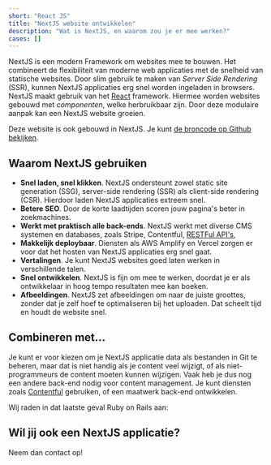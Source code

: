 ```yaml
---
short: "React JS"
title: "NextJS website ontwikkelen"
description: "Wat is NextJS, en waarom zou je er mee werken?"
cases: []
---
```


NextJS is een modern Framework om websites mee te bouwen.
Het combineert de flexibiliteit van moderne web applicaties met de snelheid van statische websites.
Door slim gebruik te maken van _Server Side Rendering_ (SSR), kunnen NextJS applicaties erg snel worden ingeladen in browsers.
NextJS maakt gebruik van het [React](/nl/tech/react) framework.
Hiermee worden websites gebouwd met _componenten_, welke herbruikbaar zijn.
Door deze modulaire aanpak kan een NextJS website groeien.

Deze website is ook gebouwd in NextJS.
Je kunt [de broncode op Github bekijken](https://github.com/ontola/home).

## Waarom NextJS gebruiken

- **Snel laden, snel klikken**. NextJS ondersteunt zowel static site generation (SSG), server-side rendering (SSR) als client-side rendering (CSR). Hierdoor laden NextJS applicaties extreem snel.
- **Betere SEO**. Door de korte laadtijden scoren jouw pagina's beter in zoekmachines.
- **Werkt met praktisch alle back-ends**. NextJS werkt met diverse CMS systemen en databases, zoals Stripe, Contentful, [RESTFul API's](/nl/blog/api-design),
- **Makkelijk deploybaar**. Diensten als AWS Amplify en Vercel zorgen er voor dat het hosten van NextJS applicaties erg snel gaat.
- **Vertalingen**. Je kunt NextJS websites goed laten werken in verschillende talen.
- **Snel ontwikkelen**. NextJS is fijn om mee te werken, doordat je er als ontwikkelaar in hoog tempo resultaten mee kan boeken.
- **Afbeeldingen**. NextJS zet afbeeldingen om naar de juiste groottes, zonder dat je zelf hoef te optimaliseren bij het uploaden. Dat scheelt tijd en houdt de website snel.

## Combineren met...

Je kunt er voor kiezen om je NextJS applicatie data als bestanden in Git te beheren, maar dat is niet handig als je content veel wijzigt, of als niet-programmeurs de content moeten kunnen wijzigen.
Vaak heb je dus nog een andere back-end nodig voor content management.
Je kunt diensten zoals [Contentful](https://www.contentful.com/developers/docs/compose/building-a-website-with-compose/) gebruiken, of een maatwerk back-end ontwikkelen.

Wij raden in dat laatste geval Ruby on Rails aan:

<TechWrapperSmall>
  <TechPill technology="ruby-on-rails" />
</TechWrapperSmall>

## Wil jij ook een NextJS applicatie?

Neem dan contact op!
